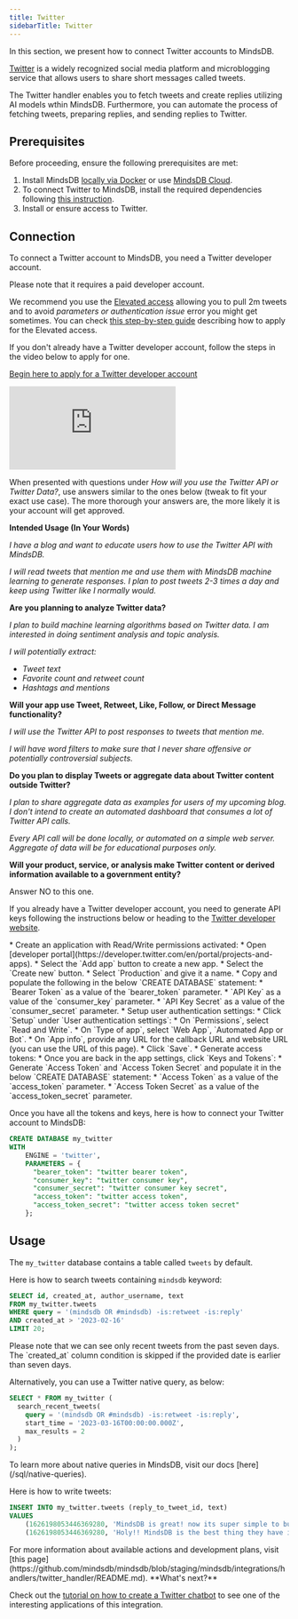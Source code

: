 ```yaml
---
title: Twitter
sidebarTitle: Twitter
---
```


In this section, we present how to connect Twitter accounts to MindsDB.

[Twitter](https://twitter.com/) is a widely recognized social media platform and microblogging service that allows users to share short messages called tweets.

The Twitter handler enables you to fetch tweets and create replies utilizing AI models wthin MindsDB. Furthermore, you can automate the process of fetching tweets, preparing replies, and sending replies to Twitter.

## Prerequisites

Before proceeding, ensure the following prerequisites are met:

1. Install MindsDB [locally via Docker](https://docs.mindsdb.com/setup/self-hosted/docker) or use [MindsDB Cloud](https://cloud.mindsdb.com/).
2. To connect Twitter to MindsDB, install the required dependencies following [this instruction](/setup/self-hosted/docker#install-dependencies).
3. Install or ensure access to Twitter.

## Connection

To connect a Twitter account to MindsDB, you need a Twitter developer account.

<Tip>
Please note that it requires a paid developer account.

We recommend you use the [Elevated access](https://developer.twitter.com/en/support/twitter-api/developer-account) allowing you to pull 2m tweets and to avoid _parameters or authentication issue_ error you might get sometimes. You can check [this step-by-step guide](https://medium.com/@skillcate/set-up-twitter-api-to-pull-2m-tweets-month-44d004c6f7ce) describing how to apply for the Elevated access.
</Tip>

If you don't already have a Twitter developer account, follow the steps in the video below to apply for one.

<Accordion title="How to Apply for a Twitter Developer Account" icon="twitter" iconType="thin">

  [Begin here to apply for a Twitter developer account](https://developer.twitter.com/apply-for-access)

  <div style={{position: "relative", paddingBottom: "59.602649006622514%", height: 0}}><iframe src="https://www.youtube.com/embed/qVe7PeC0sUQ" title="YouTube video player" frameBorder="0" allow="accelerometer; autoplay; clipboard-write; encrypted-media; fullscreen; gyroscope; picture-in-picture; web-share" style={{position: "absolute", top: 0, left: 0, width: "100%", height: "100%"}}></iframe></div>

  When presented with questions under *How will you use the Twitter API or Twitter Data?*, use answers similar to the ones below (tweak to fit your exact use case). The more thorough your answers are, the more likely it is your account will get approved.

  **Intended Usage (In Your Words)**

  *I have a blog and want to educate users how to use the Twitter API with MindsDB.*

  *I will read tweets that mention me and use them with MindsDB machine learning to generate responses. I plan to post tweets 2-3 times a day and keep using Twitter like I normally would.*

  **Are you planning to analyze Twitter data?**

  *I plan to build machine learning algorithms based on Twitter data. I am interested in doing sentiment analysis and topic analysis.*

  *I will potentially extract:*
  * *Tweet text*
  * *Favorite count and retweet count*
  * *Hashtags and mentions*

  **Will your app use Tweet, Retweet, Like, Follow, or Direct Message functionality?**

  *I will use the Twitter API to post responses to tweets that mention me.*

  *I will have word filters to make sure that I never share offensive or potentially controversial subjects.*

  **Do you plan to display Tweets or aggregate data about Twitter content outside Twitter?**

  *I plan to share aggregate data as examples for users of my upcoming blog. I don't intend to create an automated dashboard that consumes a lot of Twitter API calls.*

  *Every API call will be done locally, or automated on a simple web server. Aggregate of data will be for educational purposes only.*

  **Will your product, service, or analysis make Twitter content or derived information available to a government entity?**

  Answer NO to this one.
</Accordion>

If you already have a Twitter developer account, you need to generate API keys following the instructions below or heading to the [Twitter developer website](https://developer.twitter.com/en).

<Accordion title="How to Generate API Keys" icon="twitter" iconType="thin">
  * Create an application with Read/Write permissions activated:
    * Open [developer portal](https://developer.twitter.com/en/portal/projects-and-apps).
    * Select the `Add app` button to create a new app.
    * Select the `Create new` button.
    * Select `Production` and give it a name.
    * Copy and populate the following in the below `CREATE DATABASE` statement:
      * `Bearer Token` as a value of the `bearer_token` parameter.
      * `API Key` as a value of the `consumer_key` parameter.
      * `API Key Secret` as a value of the `consumer_secret` parameter.
  * Setup user authentication settings:
    * Click `Setup` under `User authentication settings`:
    * On `Permissions`, select `Read and Write`.
    * On `Type of app`, select `Web App`, `Automated App or Bot`.
    * On `App info`, provide any URL for the callback URL and website URL (you can use the URL of this page).
    * Click `Save`.
  * Generate access tokens:
    * Once you are back in the app settings, click `Keys and Tokens`:
    * Generate `Access Token` and `Access Token Secret` and populate it in the below `CREATE DATABASE` statement:
      * `Access Token` as a value of the `access_token` parameter.
      * `Access Token Secret` as a value of the `access_token_secret` parameter.
</Accordion>

Once you have all the tokens and keys, here is how to connect your Twitter account to MindsDB:

```sql
CREATE DATABASE my_twitter 
WITH 
    ENGINE = 'twitter',
    PARAMETERS = {
      "bearer_token": "twitter bearer token",
      "consumer_key": "twitter consumer key",
      "consumer_secret": "twitter consumer key secret",
      "access_token": "twitter access token",
	  "access_token_secret": "twitter access token secret"
    };
```

## Usage

The `my_twitter` database contains a table called `tweets` by default.

Here is how to search tweets containing `mindsdb` keyword:

```sql
SELECT id, created_at, author_username, text 
FROM my_twitter.tweets 
WHERE query = '(mindsdb OR #mindsdb) -is:retweet -is:reply'
AND created_at > '2023-02-16' 
LIMIT 20;
```

<Warning>
Please note that we can see only recent tweets from the past seven days. The `created_at` column condition is skipped if the provided date is earlier than seven days.
</Warning>

Alternatively, you can use a Twitter native query, as below:

```sql
SELECT * FROM my_twitter (
  search_recent_tweets(
    query = '(mindsdb OR #mindsdb) -is:retweet -is:reply',
    start_time = '2023-03-16T00:00:00.000Z',
    max_results = 2
  )
);
```

<Tip>
To learn more about native queries in MindsDB, visit our docs [here](/sql/native-queries).
</Tip>

Here is how to write tweets:

```sql
INSERT INTO my_twitter.tweets (reply_to_tweet_id, text)
VALUES 
    (1626198053446369280, 'MindsDB is great! now its super simple to build ML powered apps'),
    (1626198053446369280, 'Holy!! MindsDB is the best thing they have invented for developers doing ML');
```

<Info>
For more information about available actions and development plans, visit [this page](https://github.com/mindsdb/mindsdb/blob/staging/mindsdb/integrations/handlers/twitter_handler/README.md).
</Info>

<Tip>
**What's next?**

Check out the [tutorial on how to create a Twitter chatbot](/sql/tutorials/twitter-chatbot) to see one of the interesting applications of this integration.
</Tip>
